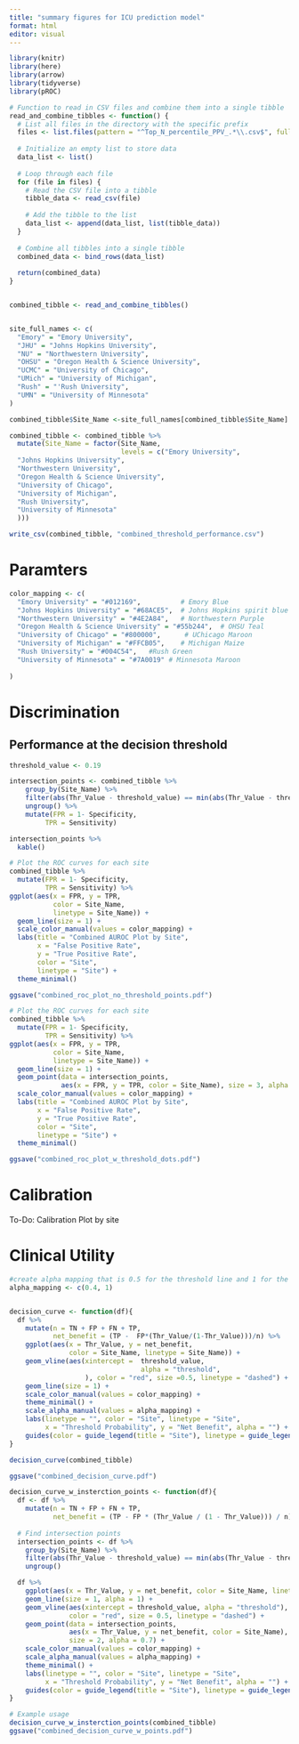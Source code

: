 ```yaml
---
title: "summary figures for ICU prediction model"
format: html
editor: visual
---
```


```r
library(knitr)
library(here)
library(arrow)
library(tidyverse)
library(pROC)
```

```r
# Function to read in CSV files and combine them into a single tibble
read_and_combine_tibbles <- function() {
  # List all files in the directory with the specific prefix
  files <- list.files(pattern = "^Top_N_percentile_PPV_.*\\.csv$", full.names = TRUE)
  
  # Initialize an empty list to store data
  data_list <- list()
  
  # Loop through each file
  for (file in files) {
    # Read the CSV file into a tibble
    tibble_data <- read_csv(file)
    
    # Add the tibble to the list
    data_list <- append(data_list, list(tibble_data))
  }
  
  # Combine all tibbles into a single tibble
  combined_data <- bind_rows(data_list)
  
  return(combined_data)
}


combined_tibble <- read_and_combine_tibbles()


site_full_names <- c(
  "Emory" = "Emory University",
  "JHU" = "Johns Hopkins University",
  "NU" = "Northwestern University",
  "OHSU" = "Oregon Health & Science University",
  "UCMC" = "University of Chicago",
  "UMich" = "University of Michigan",
  "Rush" = "'Rush University",
  "UMN" = "University of Minnesota"
)

combined_tibble$Site_Name <-site_full_names[combined_tibble$Site_Name]

combined_tibble <- combined_tibble %>%
  mutate(Site_Name = factor(Site_Name, 
                            levels = c("Emory University",
  "Johns Hopkins University",
  "Northwestern University",
  "Oregon Health & Science University",
  "University of Chicago",
  "University of Michigan",
  "Rush University",
  "University of Minnesota"
  )))
```


```r
write_csv(combined_tibble, "combined_threshold_performance.csv")
```


# Paramters
```r
color_mapping <- c(
  "Emory University" = "#012169",          # Emory Blue
  "Johns Hopkins University" = "#68ACE5",  # Johns Hopkins spirit blue
  "Northwestern University" = "#4E2A84",   # Northwestern Purple
  "Oregon Health & Science University" = "#55b244",  # OHSU Teal
  "University of Chicago" = "#800000",      # UChicago Maroon
  "University of Michigan" = "#FFCB05",    # Michigan Maize
  "Rush University" = "#004C54",   #Rush Green
  "University of Minnesota" = "#7A0019" # Minnesota Maroon
  
)


```


# Discrimination

## Performance at the decision threshold
```r
threshold_value <- 0.19

intersection_points <- combined_tibble %>%
    group_by(Site_Name) %>%
    filter(abs(Thr_Value - threshold_value) == min(abs(Thr_Value - threshold_value))) %>%
    ungroup() %>%
    mutate(FPR = 1- Specificity,
         TPR = Sensitivity)

intersection_points %>%
  kable()
```

```r
# Plot the ROC curves for each site
combined_tibble %>%
  mutate(FPR = 1- Specificity,
         TPR = Sensitivity) %>%
ggplot(aes(x = FPR, y = TPR, 
           color = Site_Name, 
           linetype = Site_Name)) +
  geom_line(size = 1) +
  scale_color_manual(values = color_mapping) +
  labs(title = "Combined AUROC Plot by Site",
       x = "False Positive Rate",
       y = "True Positive Rate",
       color = "Site",
       linetype = "Site") +
  theme_minimal()

ggsave("combined_roc_plot_no_threshold_points.pdf")
```


```r
# Plot the ROC curves for each site
combined_tibble %>%
  mutate(FPR = 1- Specificity,
         TPR = Sensitivity) %>%
ggplot(aes(x = FPR, y = TPR, 
           color = Site_Name, 
           linetype = Site_Name)) +
  geom_line(size = 1) +
  geom_point(data = intersection_points, 
             aes(x = FPR, y = TPR, color = Site_Name), size = 3, alpha = 0.5) +
  scale_color_manual(values = color_mapping) +
  labs(title = "Combined AUROC Plot by Site",
       x = "False Positive Rate",
       y = "True Positive Rate",
       color = "Site",
       linetype = "Site") +
  theme_minimal()

ggsave("combined_roc_plot_w_threshold_dots.pdf")
```

# Calibration

To-Do: Calibration Plot by site

# Clinical Utility

```r

#create alpha mapping that is 0.5 for the threshold line and 1 for the rest of the lines
alpha_mapping <- c(0.4, 1)


decision_curve <- function(df){
  df %>%
    mutate(n = TN + FP + FN + TP,
           net_benefit = (TP -  FP*(Thr_Value/(1-Thr_Value)))/n) %>%
    ggplot(aes(x = Thr_Value, y = net_benefit, 
               color = Site_Name, linetype = Site_Name)) +
    geom_vline(aes(xintercept =  threshold_value, 
                                 alpha = "threshold",
                   ), color = "red", size =0.5, linetype = "dashed") +
    geom_line(size = 1) + 
    scale_color_manual(values = color_mapping) + 
    theme_minimal() + 
    scale_alpha_manual(values = alpha_mapping) +
    labs(linetype = "", color = "Site", linetype = "Site",
         x = "Threshold Probability", y = "Net Benefit", alpha = "") +
    guides(color = guide_legend(title = "Site"), linetype = guide_legend(title = "Site"))
}

decision_curve(combined_tibble)

ggsave("combined_decision_curve.pdf")
```
```r
decision_curve_w_insterction_points <- function(df){
  df <- df %>%
    mutate(n = TN + FP + FN + TP,
           net_benefit = (TP - FP * (Thr_Value / (1 - Thr_Value))) / n)
  
  # Find intersection points
  intersection_points <- df %>%
    group_by(Site_Name) %>%
    filter(abs(Thr_Value - threshold_value) == min(abs(Thr_Value - threshold_value))) %>%
    ungroup()

  df %>%
    ggplot(aes(x = Thr_Value, y = net_benefit, color = Site_Name, linetype = Site_Name)) +
    geom_line(size = 1, alpha = 1) + 
    geom_vline(aes(xintercept = threshold_value, alpha = "threshold"), 
               color = "red", size = 0.5, linetype = "dashed") +
    geom_point(data = intersection_points, 
               aes(x = Thr_Value, y = net_benefit, color = Site_Name), 
               size = 2, alpha = 0.7) +
    scale_color_manual(values = color_mapping) + 
    scale_alpha_manual(values = alpha_mapping) +
    theme_minimal() + 
    labs(linetype = "", color = "Site", linetype = "Site",
         x = "Threshold Probability", y = "Net Benefit", alpha = "") +
    guides(color = guide_legend(title = "Site"), linetype = guide_legend(title = "Site"), alpha = "none")
}

# Example usage
decision_curve_w_insterction_points(combined_tibble)
ggsave("combined_decision_curve_w_points.pdf")

```

